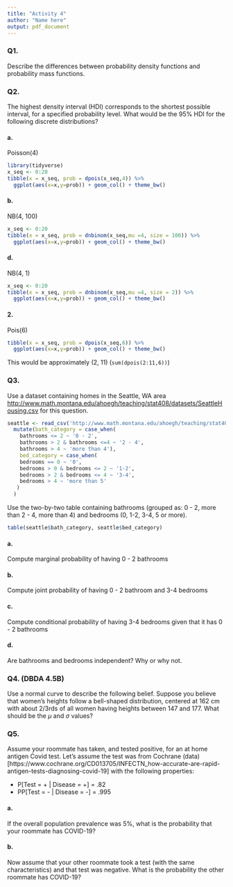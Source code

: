 ```yaml
---
title: "Activity 4"
author: "Name here"
output: pdf_document
---
```


### Q1. 
Describe the differences between probability density functions and probability mass functions.

### Q2. 
The highest density interval (HDI) corresponds to the shortest possible interval, for a specified probability level. What would be the 95% HDI for the following discrete distributions?

#### a. 
Poisson(4)
```r
library(tidyverse)
x_seq <- 0:20
tibble(x = x_seq, prob = dpois(x_seq,4)) %>%
  ggplot(aes(x=x,y=prob)) + geom_col() + theme_bw()
```


#### b. 
NB(4, 100)

```r
x_seq <- 0:20
tibble(x = x_seq, prob = dnbinom(x_seq,mu =4, size = 100)) %>%
  ggplot(aes(x=x,y=prob)) + geom_col() + theme_bw()
```


#### d. 
NB(4, 1)

```r
x_seq <- 0:20
tibble(x = x_seq, prob = dnbinom(x_seq,mu =4, size = 2)) %>%
  ggplot(aes(x=x,y=prob)) + geom_col() + theme_bw()
```



#### 2. 
Pois(6)

```r
tibble(x = x_seq, prob = dpois(x_seq,6)) %>%
  ggplot(aes(x=x,y=prob)) + geom_col() + theme_bw()
```

This would be approximately (2, 11) (`sum(dpois(2:11,6))`)


### Q3.

Use a dataset containing homes in the Seattle, WA area [http://www.math.montana.edu/ahoegh/teaching/stat408/datasets/SeattleHousing.csv](http://www.math.montana.edu/ahoegh/teaching/stat408/datasets/SeattleHousing.csv) for this question.

```r
seattle <- read_csv('http://www.math.montana.edu/ahoegh/teaching/stat408/datasets/SeattleHousing.csv') %>%
  mutate(bath_category = case_when(
    bathrooms <= 2 ~ '0 - 2',
    bathrooms > 2 & bathrooms <=4 ~ '2 - 4',
    bathrooms > 4 ~ 'more than 4'),
    bed_category = case_when(
    bedrooms == 0 ~ '0',
    bedrooms > 0 & bedrooms <= 2 ~ '1-2',
    bedrooms > 2 & bedrooms <= 4 ~ '3-4',
    bedrooms > 4 ~ 'more than 5'
   )
  )
```


Use the two-by-two table containing bathrooms (grouped as: 0 - 2, more than 2 - 4, more than 4) and bedrooms (0, 1-2, 3-4, 5 or more).
```r
table(seattle$bath_category, seattle$bed_category) 
```



#### a.
Compute marginal probability of having 0 - 2 bathrooms


#### b. 
Compute joint probability of having 0 - 2 bathroom and  3-4 bedrooms


#### c. 
Compute conditional probability of having 3-4 bedrooms given that it has 0 - 2 bathrooms



#### d. 
Are bathrooms and bedrooms independent? Why or why not.


### Q4. (DBDA 4.5B)

Use a normal curve to describe the following belief. Suppose you believe that women's heights follow a bell-shaped distribution, centered at 162 cm with about 2/3rds of all women having heights between 147 and 177. What should be the $\mu$ and $\sigma$ values?


### Q5.

Assume your roommate has taken, and tested positive, for an at home antigen Covid test. Let's assume the test was from Cochrane (data)[https://www.cochrane.org/CD013705/INFECTN_how-accurate-are-rapid-antigen-tests-diagnosing-covid-19] with the following properties:

- P[Test = + | Disease = +] = .82
- PP[Test = - | Disease = -] = .995

#### a.

If the overall population prevalence was 5%, what is the probability that your roommate has COVID-19?

#### b.

Now assume that your other roommate took a test (with the same characteristics) and that test was negative. What is the probability the other roommate has COVID-19?

